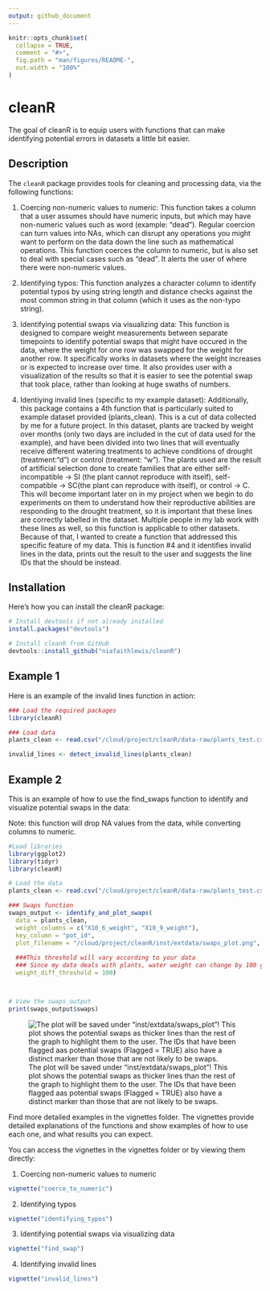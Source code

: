 ```yaml
---
output: github_document
---
```


<!-- README.md is generated from README.Rmd. Please edit that file -->

```r
knitr::opts_chunk$set(
  collapse = TRUE,
  comment = "#>",
  fig.path = "man/figures/README-",
  out.width = "100%"
)
```

# cleanR

<!-- badges: start -->
<!-- badges: end -->

The goal of cleanR is to equip users with functions that can make identifying potential errors in datasets a little bit easier. 

## Description

The `cleanR` package provides tools for cleaning and processing data, via the following functions: 

1. Coercing non-numeric values to numeric: 
This function takes a column that a user assumes should have numeric inputs, but which may have non-numeric values such as word (example: "dead"). Regular coercion can turn values into NAs, which can disrupt any operations you might want to perform on the data down the line such as mathematical operations. This function coerces the column to numeric, but is also set to deal with special cases such as "dead". It alerts the user of where there were non-numeric values. 

2. Identifying typos:
This function analyzes a character column to identify potential typos by using string length and distance checks against the most common string in that column (which it uses as the non-typo string). 

3. Identifying potential swaps via visualizing data: This function is designed to compare weight measurements between separate timepoints to identify potential swaps that might have occured in the data, where the weight for one row was swapped for the weight for another row. It specifically works in datasets where the weight increases or is expected to increase over time. It also provides user with a visualization of the results so that it is easier to see the potential swap that took place, rather than looking at huge swaths of numbers. 

4. Identiying invalid lines (specific to my example dataset):
Additionally, this package contains a 4th function that is particularly suited to example dataset provided (plants_clean). This is a cut of data collected by me for a future project. In this dataset, plants are tracked by weight over months (only two days are included in the cut of data used for the example), and have been divided into two lines that will eventually receive different watering treatments to achieve conditions of drought (treatment:"d") or control (treatment: "w"). The plants used are the result of artificial selection done to create families that are either self-incompatible -> SI (the plant cannot reproduce with itself), self-compatible -> SC(the plant can reproduce with itself), or control -> C. This will become important later on in my project when we begin to do experiments on them to understand how their reproductive abilities are responding to the drought treatment, so it is important that these lines are correctly labelled in the dataset. Multiple people in my lab work with these lines as well, so this function is applicable to other datasets. Because of that, I wanted to create a function that addressed this specific feature of my data. This is function #4 and it identifies invalid lines in the data, prints out the result to the user and suggests the line IDs that the should be instead. 

## Installation

Here's how you can install the cleanR package: 

``` r
# Install devtools if not already installed
install.packages("devtools")

# Install cleanR from GitHub
devtools::install_github("niafaithlewis/cleanR")
```

## Example 1

Here is an example of the invalid lines function in action: 

```r
### Load the required packages
library(cleanR)

### Load data
plants_clean <- read.csv("/cloud/project/cleanR/data-raw/plants_test.csv")

invalid_lines <- detect_invalid_lines(plants_clean)

```



## Example 2

This is an example of how to use the find_swaps function to identify and visualize potential swaps in the data:

Note: this function will drop NA values from the data, while converting columns to numeric. 

```r
#Load libraries 
library(ggplot2)
library(tidyr)
library(cleanR)

# Load the data
plants_clean <- read.csv("/cloud/project/cleanR/data-raw/plants_test.csv")

### Swaps function 
swaps_output <- identify_and_plot_swaps(
  data = plants_clean, 
  weight_columns = c("X10_6_weight", "X10_9_weight"), 
  key_column = "pot_id", 
  plot_filename = "/cloud/project/cleanR/inst/extdata/swaps_plot.png", 
  
  ###This threshold will vary according to your data 
  ### Since my data deals with plants, water weight can change by 100 grams or more per day, so my threshold is 100. Choose your threshold accordingly. 
  weight_diff_threshold = 100)



# View the swaps_output
print(swaps_output$swaps)
```



![The plot will be saved under "inst/extdata/swaps_plot"! This plot shows the potential swaps as thicker lines than the rest of the graph to highlight them to the user. The IDs that have been flagged aas potential swaps (Flagged = TRUE) also have a distinct marker than those that are not likely to be swaps.](inst/extdata/swaps_plot.png)

Find more detailed examples in the vignettes folder. The vignettes provide detailed explanations of the functions and show examples of how to use each one, and what results you can expect. 

You can access the vignettes in the vignettes folder or by viewing them directly: 

1. Coercing non-numeric values to numeric 
```r
vignette("coerce_to_numeric")
```

2. Identifying typos
```r
vignette("identifying_typos")
```
3. Identifying potential swaps via visualizing data
```r
vignette("find_swap")
```

4. Identifying invalid lines
```r
vignette("invalid_lines")
```

